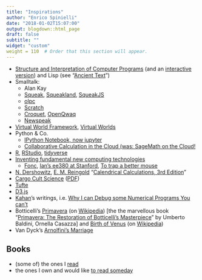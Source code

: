 ```yaml
---
title: "Inspirations"
author: "Enrico Spinielli"
date: "2018-01-02T15:07:00"
output: blogdown::html_page
draft: false
subtitle: ""
widget: "custom"
weight = 110  # Order that this section will appear.
---
```



* [Structure and Interpretation of Computer Programs][sicp] (and an [interactive version][isicp]) and Lisp (see "[Ancient Text](https://www.technologyreview.com/s/407089/ancient-text/)")
* Smalltalk:
   - Alan Kay
   - [Squeak][squeak], [Squeakland][squeakland], [SqueakJS][squeakjs]
   - [olpc][olpc]
   - [Scratch][scratch]
   - [Croquet][croquet], [OpenQwaq][openqwaq]
   - [Newspeak][newspeak]
* [Virtual World Framework][vwf], [Virtual Worlds][vw]
* Python & Co.
   - [IPython Notebook, now jupyter][ipython]
   - [Collaborative Calculation in the Cloud (was: SageMath on the Cloud!][sagemathcloud]
* [R][r], [RStudio][rstudio], [tidyverse][tv]
* [Inventing fundamental new computing technologies][ifnct]
   - [Fonc][fonc], [Ian's ee380 at Stanford][ian_ee380], [To trap a better mouse][trap]
* [N. Dershowitz](http://www.math.tau.ac.il/~nachumd/), [E. M. Reingold](http://reingold.co/) "[Calendrical Calculations, 3rd Edition][calcal]"
* [Cargo Cult Science][cargocult] ([PDF](http://calteches.library.caltech.edu/51/02/CargoCult.pdf)) 
* [Tufte][tufte]
* [D3.js](https://d3js.org)
* [Kahan][kahan]'s writings, i.e. [Why I can Debug some Numerical Programs You can't][debugnum]
* Botticelli's [Primavera][primavera] (on [Wikipedia][prim_wp]) [the the marvellous book "[Primavera: The Restoration of Botticelli's Masterpiece](https://www.amazon.com/Primavera-Restoration-Botticellis-Umberto-Baldini/dp/0810923149)" by Umberto Baldini, Ornella Casazza] and [Birth of Venus][venus] (on [Wikipedia][venus_wp])
* Van Dyck's [Arnolfini's Marriage][arnolfini]


## Books ##

* (some of) the ones I [read](http://www.goodreads.com/review/list/2866523-enrico?shelf=read)
* the ones I own and would like [to read someday](http://www.goodreads.com/review/list/2866523-enrico?shelf=to-read)

[r]: <http://www.r-project.org/> "R language for Statistical Computing"
[rstudio]: <http://www.rstudio.com/> "RStudio"
[sicp]: <http://mitpress.mit.edu/sicp/full-text/book/book.html> "Structure and Interpretation of Computer Programs"
[isicp]: <http://xuanji.appspot.com/isicp/index.html> "Interactive SICP"
[squeak]: <http://www.squeak.org/> "Squeak"
[squeakland]: <http://www.squeakland.org/> "Squeakland"
[squeakjs]: <https://squeak.js.org/> "SqueakJS"
[ipython]: <https://jupyter.org/> "jupyter"
[sagemathcloud]: <https://cocalc.com/> "SageMath Cloud"
[olpc]: <http://one.laptop.org/> "One Laptop Per Child"
[scratch]: http://scratch.mit.edu/ "Scratch"
[croquet]: <https://en.wikipedia.org/wiki/Croquet_Project> "Croquet"
[openqwaq]: <https://code.google.com/p/openqwaq/> "OpenQwaq"
[newspeak]: <http://newspeaklanguage.org/> "Newspeak"
[ifnct]: <http://vpri.org/html/work/ifnct.htm> "Inventing fundamental new computing technologies"
[fonc]: <http://vpri.org/fonc_wiki/index.php?title=Main_Page> "Fundamental New Computing Technologies"
[ian_ee380]: <http://www.stanford.edu/class/ee380/Abstracts/070214.html> "Ian at Stanford EE Computer Systems Colloquium"
[trap]: <https://www.youtube.com/watch?v=EGeN2IC7N0Q> "To trap a better mouse"
[calcal]: <https://www.cs.tau.ac.il/~nachum/calendar-book/third-edition/> "Calendrical Calculations"
[cargocult]: <http://en.wikipedia.org/wiki/Cargo_cult_science> "Cargo Cult Science"
[tufte]: <http://www.edwardtufte.com/tufte/> "Tufte"
[kahan]: <http://www.cs.berkeley.edu/~wkahan/> "Kahan"
[debugnum]: <http://www.cs.berkeley.edu/~wkahan/Stnfrd50.pdf> "Why I can Debug some Numerical Programs You can't"
[primavera]: <http://notrombone.files.wordpress.com/2007/06/botticelli-primavera.jpg> "Botticelli's Primavera"
[prim_wp]: <http://en.wikipedia.org/wiki/Primavera_%28Botticelli%29> "Primavera"
[venus]: <http://notrombone.files.wordpress.com/2007/06/botticelli_birth_venus.jpg> "Botticelli's Birth of Venus"
[venus_wp]: <http://en.wikipedia.org/wiki/The_Birth_of_Venus_%28Botticelli%29> "Birth of Venus"
[arnolfini]: <http://en.wikipedia.org/wiki/Arnolfini_Portrait> "Van Dyck's Arnolfini's Marriage"
[vwf]: <https://virtual.wf/> "Virtual World Framework"
[vw]: <https://sandbox.adlnet.gov/904/adl/sandbox/> "Virtual Worlds"
[tv]: <https://www.tidyverse.org/> "Tidyverse"
